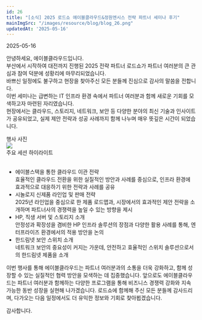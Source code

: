 ```yaml
---
id: 26
title: "[소식] 2025 로드쇼 에이블클라우드&정원엔시스 전략 파트너 세미나 후기"
mainImgSrc: "/images/resource/blog/blog_26.png"
updatedAt: '2025-05-16'
---
```



<Title>[소식] 2025 로드쇼 에이블클라우드&정원엔시스 전략 파트너 세미나 후기</Title>
<IssueDate>2025-05-16</IssueDate>

안녕하세요, 에이블클라우드입니다.<br />
부산에서 시작하여 대전까지 진행된 2025 전략 파트너 로드쇼가 파트너 여러분의 큰 관심과 참여 덕분에 성황리에 마무리되었습니다.<br />
바쁘신 일정에도 불구하고 현장을 찾아주신 모든 분들께 진심으로 감사의 말씀을 전합니다.<br />
이번 세미나는 급변하는 IT 인프라 환경 속에서 파트너 여러분과 함께 새로운 기회를 모색하고자 마련된 자리였습니다.<br />
현장에서는 클라우드, 스토리지, 네트워크, 보안 등 다양한 분야의 최신 기술과 인사이트가 공유되었고, 실제 제안 전략과 성공 사례까지 함께 나누며 매우 뜻깊은 시간이 되었습니다. <br />

<div style={{ fontSize: '20px', fontWeight: '500' }}>행사 사진</div>

<ImageWrapper>
  <img src='/images/resource/blog/blog_26.png' className="m-auto" />
</ImageWrapper>

<div style={{ fontSize: '18px', fontWeight: '500' }}>주요 세션 하이라이트</div>

<br />

<ul style={{ listStyleType: 'disc', paddingLeft: '20px' }}>
  <li style={{ paddingBottom: '20px' }}>
    <div style={{ fontWeight: '500', paddingBottom: '4px'}}>에이블스택을 통한 클라우드 이관 전략</div>
    <div>효율적인 클라우드 전환을 위한 실질적인 방안과 사례를 중심으로, 인프라 환경에 효과적으로 대응하기 위한 전략과 사례를 공유</div>
  </li>
  <li style={{ paddingBottom: '20px' }}>
    <div style={{ fontWeight: '500', paddingBottom: '4px'}}>시놀로지 신제품 라인업 및 판매 전략</div>
    <div>2025년 라인업을 중심으로 한 제품 로드맵과, 시장에서의 효과적인 제안 전략을 소개하며 파트너사의 경쟁력을 높일 수 있는 방향을 제시</div>
  </li>
  <li style={{ paddingBottom: '20px' }}>
    <div style={{ fontWeight: '500', paddingBottom: '4px'}}>HP, 직생 서버 및 스토리지 소개</div>
    <div>안정성과 확장성을 겸비한 HP 인프라 솔루션의 장점과 다양한 활용 사례를 통해, 엔터프라이즈 환경에서의 적용 방안을 논의</div>
  </li>
  <li style={{ paddingBottom: '20px' }}>
    <div style={{ fontWeight: '500', paddingBottom: '4px'}}>한드림넷 보안 스위치 소개</div>
    <div>네트워크 보안의 중요성이 커지는 가운데, 안전하고 효율적인 스위치 솔루션으로서의 한드림넷 제품을 소개</div>
  </li>
</ul>

이번 행사를 통해 에이블클라우드는 파트너 여러분과의 소통을 더욱 강화하고, 함께 성장할 수 있는 실질적인 협력 방안을 모색하는 데 집중했습니다. 앞으로도 에이블클라우드는 파트너 여러분과 함께하는 다양한 프로그램을 통해 비즈니스 경쟁력 강화와 지속 가능한 동반 성장을 실현해 나가겠습니다. 로드쇼에 함께해 주신 모든 분들께 감사드리며, 다가오는 다음 일정에서도 더 유익한 정보와 기회로 찾아뵙겠습니다.

감사합니다.


